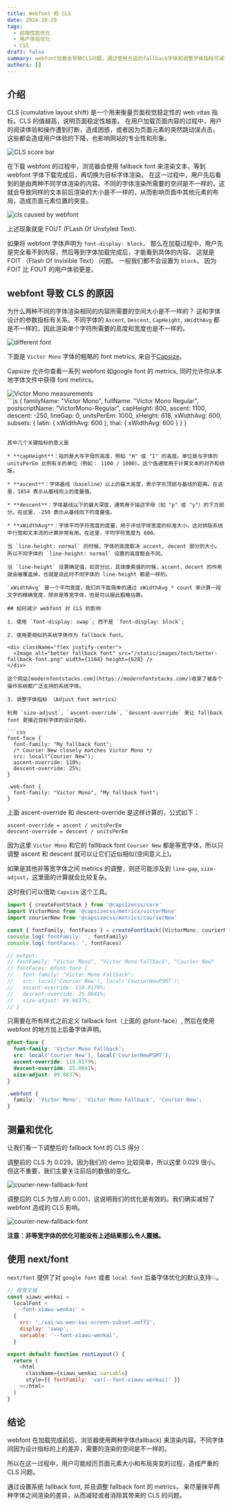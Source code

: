 ```yaml
---
title: Webfont 和 CLS
date: 2024-10-29
tags:
  - 前端性能优化
  - 用户体验优化
  - CSS
draft: false
summary: webfont加载会导致CLS问题，通过使用合适的fallback字体和调整字体指标可减少影响，提高用户体验。
authors: []
---
```


<TOCInline toc={props.toc} />

## 介绍

CLS (cumulative layout shift) 是一个用来衡量页面视觉稳定性的 web vitas 指标。CLS 的值越高，说明页面稳定性越差。
在用户加载页面内容的过程中，用户的阅读体验和操作遭到打断，造成困惑，或者因为页面元素的突然跳动误点击。
这些都会造成用户体验的下降，也影响网站的专业性和形象。

<Image alt="CLS score bar" src="/static/images/tech/cls-score-bar.webp" width={1694} height={938} />

在下载 webfont 的过程中，浏览器会使用 fallback font 来渲染文本，等到 webfont 字体下载完成后，再切换为目标字体渲染。
在这一过程中，用户先后看到的是由两种不同字体渲染的内容。不同的字体渲染所需要的空间是不一样的，这就会导致同样的文本前后渲染的大小是不一样的，从而影响页面中其他元素的布局，造成页面元素位置的突变。

<div className="flex justify-center">
  <Image
    alt="cls caused by webfont"
    src="/static/gif/tech/cls-caused-by-webfont.gif"
    width={494}
    height={648}
  />
</div>

上述现象就是 FOUT (FLash Of Unstyled Text).

如果将 webfont 字体声明为 `font-display: block`， 那么在加载过程中，用户先是完全看不到内容，然后等到字体加载完成后，才能看到具体的内容。
这就是 FOIT （Flash Of Invisible Text） 问题。
一般我们都不会设置为 `block`， 因为 FOIT 比 FOUT 的用户体验更差。

## webfont 导致 CLS 的原因

为什么两种不同的字体渲染相同的内容所需要的空间大小是不一样的？
这和字体设计的参数指标有关系。不同字体的 `Ascent`, `Descent`, `CapHeight`, `xWidthAvg` 都是不一样的，因此渲染单个字符所需要的高度和宽度也是不一样的。

<div className="flex justify-center">
  <Image
    alt="different font"
    src="/static/images/tech/different font.png"
    width={1078}
    height={570}
  />
</div>

下面是 `Victor Mono` 字体的粗略的 font metrics, 来自于[Capsize](https://seek-oss.github.io/capsize/)。

Capsize 允许你查看一系列 webfont 如google font 的 metrics, 同时允许你从本地字体文件中获得 font metircs。

<div className="flex justify-center">
  <Image alt="Victor Mono measurements" src="/static/images/tech/Victo-Mono-measurements.png" width={1184} height={628} />
</div>
```js
{
  familyName: "Victor Mono",
  fullName: "Victor Mono Regular",
  postscriptName: "VictorMono-Regular",
  capHeight: 800,
  ascent: 1100,
  descent: -250,
  lineGap: 0,
  unitsPerEm: 1000,
  xHeight: 618,
  xWidthAvg: 600,
  subsets: {
    latin: {
      xWidthAvg: 600
    },
    thai: {
      xWidthAvg: 600
    }
  }
}

````

其中几个关键指标的意义是

* **capHeight**：指的是大写字母的高度，例如 "H" 或 "I" 的高度。单位是与字体的 unitsPerEm 比例有关的单位（例如： 1100 / 1000）。这个值通常用于计算文本的对齐和排版。

* **ascent**：字体基线（baseline）以上的最大高度，表示字形顶部与基线的距离。在这里，1854 表示从基线向上的度量值。

* **descent**：字体基线以下的最大深度，通常用于描述字母（如 "p" 或 "y"）的下方部分。在这里，-250 表示从基线向下的度量值。

* **xWidthAvg**：字体平均字符宽度的度量，用于评估字体宽度的标准大小。这对排版系统中行宽和文本流的计算非常有用。在这里，平均字符宽度为 600。

当 `line-height: normal` 的时候，字体的高度取决 accent, decent 部分的大小。所以不同字体的 `line-height: normal` 设置的高度都会不同。

当 `line-height` 设置确定值，如百分比，具体像素值的时候，accent，decent 的作用就会被覆盖掉，也就是说此时不同字体的 line-height 都是一样的。

`xWidthAvg` 是一个平均宽度，我们并不能简单的通过 xWidthAvg * count 来计算一段文字的精确宽度，除非是等宽字体，但是可以据此粗略估算。

## 如何减少 webfont 对 CLS 的影响

1. 使用 `font-display: swap`; 而不是 `font-display: block`;

2. 使用更相似的系统字体作为 fallback font。

<div className="flex justify-center">
  <Image alt="better fallback font" src="/static/images/tech/better-fallback-font.png" width={1184} height={628} />
</div>

这个网站[modernfontstacks.com](https://modernfontstacks.com/)收录了被各个操作系统都广泛支持的系统字体。

3. 调整字体指标 （Adjust font metrics）

利用 `size-adjust`, `ascent-override`, `descent-override` 来让 fallback font 更接近目标字体的设计指标。

```css
font-face {
  font-family: "My fallback font";
  /* Courier New closely matches Victor Mono */
  src: local("Courier New");
  ascent-override: 110%;
  descent-override: 25%;
}

.web-font {
  font-family: "Victor Mono", "My fallback font";
}
````

上面 ascent-override 和 descent-override 是这样计算的，公式如下：

```text
ascent-override = ascent / unitsPerEm
descent-override = descent / unitsPerEm
```

因为这里 `Victor Mono` 和它的 falllback font `Courier New` 都是等宽字体，所以只调整 ascent 和 descent 就可以让它们近似相似(空间意义上)。

如果是其他非等宽字体之间 metrics 的调整，则还可能涉及到 `line-gap`, `size-adjust`，这里面的计算就会比较复杂。

这时我们可以借助 `Capsize` 这个工具。

```javascript
import { createFontStack } from '@capsizecss/core'
import VictorMono from '@capsizecss/metrics/victorMono'
import courierNew from '@capsizecss/metrics/courierNew'

const { fontFamily, fontFaces } = createFontStack([VictorMono, courierNew])
console.log('fontFamily: ', fontFamily)
console.log('fontFaces: ', fontFaces)

// output:
// fontFamily: "Victor Mono", "Victor Mono Fallback", "Courier New"
// fontFaces: @font-face {
//   font-family: "Victor Mono Fallback";
//   src: local('Courier New'), local('CourierNewPSMT');
//   ascent-override: 110.0179%;
//   descent-override: 25.0041%;
//   size-adjust: 99.9837%;
// }
```

只需要在所有样式之前定义 fallback font（上面的 @font-face）, 然后在使用 webfont 的地方加上后备字体声明。

```css
@font-face {
  font-family: 'Victor Mono Fallback';
  src: local('Courier New'), local('CourierNewPSMT');
  ascent-override: 110.0179%;
  descent-override: 25.0041%;
  size-adjust: 99.9837%;
}

.webfont {
  family: 'Victor Mono', 'Victor Mono Fallback', 'Courier New';
}
```

## 测量和优化

让我们看一下调整后的 fallback font 的 CLS 得分：

调整前的 CLS 为 0.029。因为我们的 demo 比较简单，所以这里 0.029 很小。但这不重要，我们主要关注前后的数值的变化。

<div className="flex justify-center">
  <Image
    alt="courier-new-fallback-font"
    src="/static/images/tech/courier-new-fallback-font.png"
    width={1184}
    height={628}
  />
</div>

调整后的 CLS 为惊人的 0.001，这说明我们的优化是有效的。我们确实减轻了 webfont 造成的 CLS 影响。

<div className="flex justify-center">
  <Image
    alt="courier-new-fallback-font"
    src="/static/images/tech/victor-mono-fallback-font.png"
    width={1184}
    height={628}
  />
</div>

**注意：非等宽字体的优化可能没有上述结果那么令人震撼。**

## 使用 next/font

`next/font` 提供了对 `google font` 或者 `local font` 后备字体优化的默认支持💥。

```javascript
// 霞鹜文楷
const xiawu_wenkai =
  localFont <
  '--font-xiawu-wenkai' >
  {
    src: './xai-wu-wen-kai-screen-subset.woff2',
    display: 'swap',
    variable: '--font-xiawu-wenkai',
  }

export default function rootLayout() {
  return (
    <html
      className={xiawu_wenkai.variable}
      style={{ fontFamily: 'var(--font-xiawu-wenkai)' }}
    ></html>
  )
}
```

## 结论

webfont 在加载完成前后，浏览器使用两种字体(fallback) 来渲染内容。不同字体间因为设计指标的上的差异，需要的渲染的空间是不一样的。

所以在这一过程中，用户可能经历页面元素大小和布局突变的过程，造成严重的 CLS 问题。

通过设置系统 fallback font, 并且调整 fallback font 的 metrics， 来尽量抹平两种字体之间渲染的差异，从而减轻或者消除其带来的 CLS 的问题。
